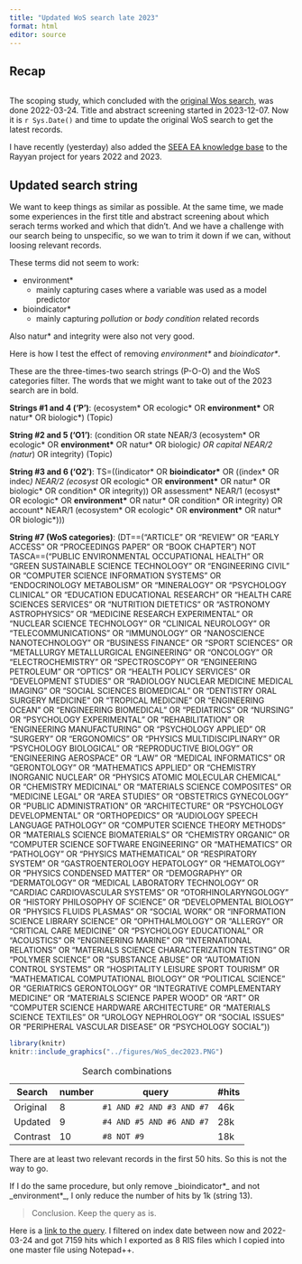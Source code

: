 ```yaml
---
title: "Updated WoS search late 2023"
format: html
editor: source
---
```


## Recap

```r

```

The scoping study, which concluded with the [original Wos search](https://github.com/anders-kolstad/theIndiMap/blob/main/man/scoping-study-summary.pdf), was done 2022-03-24. Title and abstract screening started in 2023-12-07. Now it is `r Sys.Date()` and time to update the original WoS search to get the latest records.

I have recently (yesterday) also added the [SEEA EA knowledge base](https://seea.un.org/content/knowledge-base) to the Rayyan project for years 2022 and 2023.

## Updated search string

We want to keep things as similar as possible. At the same time, we made some experiences in the first title and abstract screening about which serach terms worked and which that didn't. And we have a challenge with our search being to unspecific, so we wan to trim it down if we can, without loosing relevant records.

These terms did not seem to work:

-   environment\*
    -   mainly capturing cases where a variable was used as a model predictor
-   bioindicator\*
    -   mainly capturing *pollution* or *body condition* related records

Also natur\* and integrity were also not very good.

Here is how I test the effect of removing *environment\** and *bioindicator\**.

These are the three-times-two search strings (P-O-O) and the WoS categories filter. The words that we might want to take out of the 2023 search are in bold.

**Strings #1 and 4 ('P')**: (ecosystem\* OR ecologic\* OR **environment\*** OR natur\* OR biologic\*) (Topic)

**String #2 and 5 ('O1')**: (condition OR state NEAR/3 (ecosystem\* OR ecologic\* OR **environment\*** OR natur\* OR biologic*) OR capital NEAR/2 (natur*) OR integrity) (Topic)

**String #3 and 6 ('O2')**: TS=((indicator\* OR **bioindicator\*** OR ((index\* OR indec*) NEAR/2 (ecosyst* OR ecologic\* OR **environment\*** OR natur\* OR biologic\* OR condition\* OR integrity)) OR assessment\* NEAR/1 (ecosyst\* OR ecologic\* OR **environment\*** OR natur\* OR condition\* OR integrity) OR account\* NEAR/1 (ecosystem\* OR ecologic\* OR **environment\*** OR natur\* OR biologic\*)))

**String #7 (WoS categories)**: (DT==("ARTICLE" OR "REVIEW" OR "EARLY ACCESS" OR "PROCEEDINGS PAPER" OR "BOOK CHAPTER") NOT TASCA==("PUBLIC ENVIRONMENTAL OCCUPATIONAL HEALTH" OR "GREEN SUSTAINABLE SCIENCE TECHNOLOGY" OR "ENGINEERING CIVIL" OR "COMPUTER SCIENCE INFORMATION SYSTEMS" OR "ENDOCRINOLOGY METABOLISM" OR "MINERALOGY" OR "PSYCHOLOGY CLINICAL" OR "EDUCATION EDUCATIONAL RESEARCH" OR "HEALTH CARE SCIENCES SERVICES" OR "NUTRITION DIETETICS" OR "ASTRONOMY ASTROPHYSICS" OR "MEDICINE RESEARCH EXPERIMENTAL" OR "NUCLEAR SCIENCE TECHNOLOGY" OR "CLINICAL NEUROLOGY" OR "TELECOMMUNICATIONS" OR "IMMUNOLOGY" OR "NANOSCIENCE NANOTECHNOLOGY" OR "BUSINESS FINANCE" OR "SPORT SCIENCES" OR "METALLURGY METALLURGICAL ENGINEERING" OR "ONCOLOGY" OR "ELECTROCHEMISTRY" OR "SPECTROSCOPY" OR "ENGINEERING PETROLEUM" OR "OPTICS" OR "HEALTH POLICY SERVICES" OR "DEVELOPMENT STUDIES" OR "RADIOLOGY NUCLEAR MEDICINE MEDICAL IMAGING" OR "SOCIAL SCIENCES BIOMEDICAL" OR "DENTISTRY ORAL SURGERY MEDICINE" OR "TROPICAL MEDICINE" OR "ENGINEERING OCEAN" OR "ENGINEERING BIOMEDICAL" OR "PEDIATRICS" OR "NURSING" OR "PSYCHOLOGY EXPERIMENTAL" OR "REHABILITATION" OR "ENGINEERING MANUFACTURING" OR "PSYCHOLOGY APPLIED" OR "SURGERY" OR "ERGONOMICS" OR "PHYSICS MULTIDISCIPLINARY" OR "PSYCHOLOGY BIOLOGICAL" OR "REPRODUCTIVE BIOLOGY" OR "ENGINEERING AEROSPACE" OR "LAW" OR "MEDICAL INFORMATICS" OR "GERONTOLOGY" OR "MATHEMATICS APPLIED" OR "CHEMISTRY INORGANIC NUCLEAR" OR "PHYSICS ATOMIC MOLECULAR CHEMICAL" OR "CHEMISTRY MEDICINAL" OR "MATERIALS SCIENCE COMPOSITES" OR "MEDICINE LEGAL" OR "AREA STUDIES" OR "OBSTETRICS GYNECOLOGY" OR "PUBLIC ADMINISTRATION" OR "ARCHITECTURE" OR "PSYCHOLOGY DEVELOPMENTAL" OR "ORTHOPEDICS" OR "AUDIOLOGY SPEECH LANGUAGE PATHOLOGY" OR "COMPUTER SCIENCE THEORY METHODS" OR "MATERIALS SCIENCE BIOMATERIALS" OR "CHEMISTRY ORGANIC" OR "COMPUTER SCIENCE SOFTWARE ENGINEERING" OR "MATHEMATICS" OR "PATHOLOGY" OR "PHYSICS MATHEMATICAL" OR "RESPIRATORY SYSTEM" OR "GASTROENTEROLOGY HEPATOLOGY" OR "HEMATOLOGY" OR "PHYSICS CONDENSED MATTER" OR "DEMOGRAPHY" OR "DERMATOLOGY" OR "MEDICAL LABORATORY TECHNOLOGY" OR "CARDIAC CARDIOVASCULAR SYSTEMS" OR "OTORHINOLARYNGOLOGY" OR "HISTORY PHILOSOPHY OF SCIENCE" OR "DEVELOPMENTAL BIOLOGY" OR "PHYSICS FLUIDS PLASMAS" OR "SOCIAL WORK" OR "INFORMATION SCIENCE LIBRARY SCIENCE" OR "OPHTHALMOLOGY" OR "ALLERGY" OR "CRITICAL CARE MEDICINE" OR "PSYCHOLOGY EDUCATIONAL" OR "ACOUSTICS" OR "ENGINEERING MARINE" OR "INTERNATIONAL RELATIONS" OR "MATERIALS SCIENCE CHARACTERIZATION TESTING" OR "POLYMER SCIENCE" OR "SUBSTANCE ABUSE" OR "AUTOMATION CONTROL SYSTEMS" OR "HOSPITALITY LEISURE SPORT TOURISM" OR "MATHEMATICAL COMPUTATIONAL BIOLOGY" OR "POLITICAL SCIENCE" OR "GERIATRICS GERONTOLOGY" OR "INTEGRATIVE COMPLEMENTARY MEDICINE" OR "MATERIALS SCIENCE PAPER WOOD" OR "ART" OR "COMPUTER SCIENCE HARDWARE ARCHITECTURE" OR "MATERIALS SCIENCE TEXTILES" OR "UROLOGY NEPHROLOGY" OR "SOCIAL ISSUES" OR "PERIPHERAL VASCULAR DISEASE" OR "PSYCHOLOGY SOCIAL"))

```r
library(knitr)
knitr::include_graphics("../figures/WoS_dec2023.PNG")
```

| Search   | number | query                     | #hits |
|----------|--------|---------------------------|-------|
| Original | 8      | `#1 AND #2 AND #3 AND #7` | 46k   |
| Updated  | 9      | `#4 AND #5 AND #6 AND #7` | 28k   |
| Contrast | 10     | `#8 NOT #9`               | 18k   |

: Search combinations

There are at least two relevant records in the first 50 hits. So this is not the way to go.

If I do the same procedure, but only remove \_bioindicator\*\_ and not \_environment\*\_, I only reduce the number of hits by 1k (string 13).

> Conclusion. Keep the query as is.

Here is a [link to the query](https://www.webofscience.com/wos/woscc/summary/5d72ae68-7072-416c-9e55-ef71f10dde72-bc8cea7f/relevance/1). I filtered on index date between now and 2022-03-24 and got 7159 hits which I exported as 8 RIS files which I copied into one master file using Notepad++.
